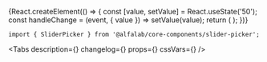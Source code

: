 


<Meta
    title='Компоненты/SliderPicker'
    component={SliderPicker}
/>


<!-- Canvas -->

<Story name='SliderPicker'>
{React.createElement(() => {
    const [value, setValue] = React.useState('50');
    const handleChange = (event, { value }) => setValue(value);
    return (
        <SliderPicker
            value={value}
            onChange={handleChange}
            min={number('min', 0)}
            max={number('max', 100)}
            step={number('step', 1)}
            steps={boolean('steps', false) && ['36 мес', '180 мес', '360 мес']}
        />
    );
})}
</Story>


<!-- Docs -->

<ComponentHeader
    name='SliderPicker'
    version={version}
    package='@alfalab/core-components/slider-picker'
    stage={2}
/>

```tsx
import { SliderPicker } from '@alfalab/core-components/slider-picker';
```

<Tabs
    description={<Description />}
    changelog={<Changelog />}
    props={<Props of={SliderPicker} />}
    cssVars={<CssVars css={styles} />}
/>
